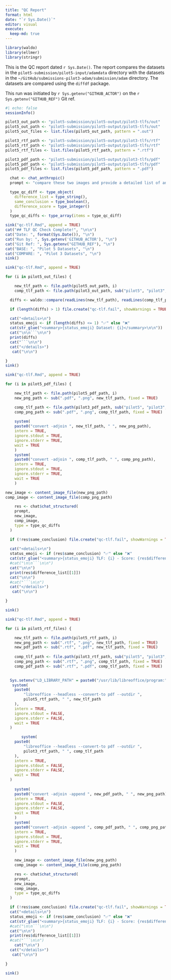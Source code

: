 ```yaml
---
title: "QC Report"
format: html
date: "`r Sys.Date()`"
editor: visual
execute:
  keep-md: true
---
```


```r
library(waldo)
library(ellmer)
library(stringr)
```

This is the QC report dated `r Sys.Date()`. The report compares the datasets in the `pilot5-submission/pilot5-input/adamdata` directory with the datasets in the `~/GitHub/submissions-pilot3-adam/submission/adam` directory. The datasets are compared using the `diffdf` package.

This run was initiated by `r Sys.getenv("GITHUB_ACTOR")` on the `r Sys.getenv("GITHUB_REF")` Git ref.

```r
#| echo: false
sessionInfo()
```

```r

pilot3_out_path <- "pilot5-submission/pilot5-output/pilot3-tlfs/out"
pilot5_out_path <- "pilot5-submission/pilot5-output/pilot5-tlfs/out"
pilot5_out_files <- list.files(pilot5_out_path, pattern = ".out")

pilot3_rtf_path <- "pilot5-submission/pilot5-output/pilot3-tlfs/rtf"
pilot5_rtf_path <- "pilot5-submission/pilot5-output/pilot5-tlfs/rtf"
pilot5_rtf_files <- list.files(pilot5_rtf_path, pattern = ".rtf")

pilot3_pdf_path <- "pilot5-submission/pilot5-output/pilot3-tlfs/pdf"
pilot5_pdf_path <- "pilot5-submission/pilot5-output/pilot5-tlfs/pdf"
pilot5_pdf_files <- list.files(pilot5_pdf_path, pattern = ".pdf")

  chat <- chat_anthropic()
  prompt <- "compare these two images and provide a detailed list of any differences found between them? Also, please provide an overall assessment of whether these images appear to be similar enough where a human reviewer would draw the same general conclusion. Finally, give a score from 0-100 of how similar the images are, where 100 is an exact pixel-perfect match and 0 is they are completely different."

  type_qc_diff <- type_object(
    difference_list = type_string(),
    same_conclusion = type_boolean(),
    difference_score = type_integer()
  )
  type_qc_diffs <- type_array(items = type_qc_diff)
```

```r
sink("qc-tlf.Rmd", append = TRUE)
cat("## TLF QC Check Complete!", "\n\n")
cat("Date: ", format(Sys.Date()), "\n")
cat("Run by: ", Sys.getenv('GITHUB_ACTOR'), "\n")
cat("Git Ref: ", Sys.getenv("GITHUB_REF"), "\n")
cat("BASE: ", "Pilot 5 Datasets", "\n")
cat("COMPARE: ", "Pilot 3 Datasets", "\n")
sink()

```

```r
sink("qc-tlf.Rmd", append = TRUE)

for (i in pilot5_out_files) {

    new_tlf_path <- file.path(pilot5_out_path, i)
    comp_tlf_path <- file.path(pilot3_out_path, sub("pilot5", "pilot3", i))

  diffs <- waldo::compare(readLines(new_tlf_path), readLines(comp_tlf_path))

  if (length(diffs) > 1) file.create("qc-tlf.fail", showWarnings = TRUE)

  cat("<details>\n")
  status_emoji <- if (length(diffs) <= 1) "✅" else "❌"
  cat(str_glue("<summary>{status_emoji} Dataset: {i}</summary>\n\n"))
  cat("\n\n```\n\n")
  print(diffs)
  cat("```\n\n")
  cat("</details>")
   cat("\n\n")

}
sink()

```

```r
sink("qc-tlf.Rmd", append = TRUE)

for (i in pilot5_pdf_files) {

    new_tlf_path <- file.path(pilot5_pdf_path, i)
    new_png_path <- sub(".pdf", ".png", new_tlf_path, fixed = TRUE)

    comp_tlf_path <- file.path(pilot3_pdf_path, sub("pilot5", "pilot3", i))
    comp_png_path <- sub(".pdf", ".png", comp_tlf_path, fixed = TRUE)
    
    system(
    paste0("convert -adjoin ", new_tlf_path, " ", new_png_path),
    intern = TRUE,
    ignore.stdout = TRUE,
    ignore.stderr = TRUE,
    wait = TRUE
    )
    system(
    paste0("convert -adjoin ", comp_tlf_path, " ", comp_png_path),
    intern = TRUE,
    ignore.stdout = TRUE,
    ignore.stderr = TRUE,
    wait = TRUE
    )

new_image <- content_image_file(new_png_path)
comp_image <- content_image_file(comp_png_path)

    res <- chat$chat_structured(
    prompt,
    new_image,
    comp_image,
    type = type_qc_diffs
  )

  if (!res$same_conclusion) file.create("qc-tlf.fail", showWarnings = TRUE)
    
  cat("<details>\n")
  status_emoji <- if (res$same_conclusion) "✅" else "❌"
  cat(str_glue("<summary>{status_emoji} TLF: {i} - Score: {res$difference_score}</summary>\n\n"))
  #cat("\n\n```\n\n")
  cat("\n\n")
  print(res$difference_list[[1]])
  cat("\n\n")
  #cat("```\n\n")
  cat("</details>")
   cat("\n\n")

}

sink()
```

```r
sink("qc-tlf.Rmd", append = TRUE)

for (i in pilot5_rtf_files) {

    new_tlf_path <- file.path(pilot5_rtf_path, i)
    new_png_path <- sub(".rtf", ".png", new_tlf_path, fixed = TRUE)
    new_pdf_path <- sub(".rtf", ".pdf", new_tlf_path, fixed = TRUE)
    
    comp_tlf_path <- file.path(pilot3_rtf_path, sub("pilot5", "pilot3", i))
    comp_png_path <- sub(".rtf", ".png", comp_tlf_path, fixed = TRUE)
    comp_pdf_path <- sub(".rtf", ".pdf", comp_tlf_path, fixed = TRUE)
   

  Sys.setenv("LD_LIBRARY_PATH" = paste0("/usr/lib/libreoffice/program:", Sys.getenv("LD_LIBRARY_PATH")))
   system(
    paste0(
        "libreoffice --headless --convert-to pdf --outdir ",
        pilot5_rtf_path, " ", new_tlf_path
    ),
    intern = TRUE,
    ignore.stdout = FALSE,
    ignore.stderr = FALSE,
    wait = TRUE
  )

       system(
    paste0(
        "libreoffice --headless --convert-to pdf --outdir ",
        pilot3_rtf_path, " ", comp_tlf_path
    ),
    intern = TRUE,
    ignore.stdout = FALSE,
    ignore.stderr = FALSE,
    wait = TRUE
  )
    
    system(
    paste0("convert -adjoin -append ", new_pdf_path, " ", new_png_path),
    intern = TRUE,
    ignore.stdout = FALSE,
    ignore.stderr = FALSE,
    wait = TRUE
    )
    system(
    paste0("convert -adjoin -append ", comp_pdf_path, " ", comp_png_path),
    intern = TRUE,
    ignore.stdout = TRUE,
    ignore.stderr = TRUE,
    wait = TRUE
    )

    new_image <- content_image_file(new_png_path)
    comp_image <- content_image_file(comp_png_path)

    res <- chat$chat_structured(
    prompt,
    new_image,
    comp_image,
    type = type_qc_diffs
  )

  if (!res$same_conclusion) file.create("qc-tlf.fail", showWarnings = TRUE)
  cat("<details>\n")
  status_emoji <- if (res$same_conclusion) "✅" else "❌"
  cat(str_glue("<summary>{status_emoji} TLF: {i} - Score: {res$difference_score}</summary>\n\n"))
  #cat("\n\n```\n\n")
  cat("\n\n")
  print(res$difference_list[[1]])
  #cat("```\n\n")
    cat("\n\n")
  cat("</details>")
   cat("\n\n")

}

sink()

```